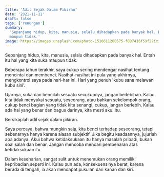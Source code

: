 ```yaml
---
title: 'Adil Sejak Dalam Pikiran'
date: '2021-11-11'
draft: false
tags: ['renungan']
summary:
  'Sepanjang hidup, kita, manusia, selalu dihadapkan pada banyak hal. Entah itu hal yang kita sukai,
  maupun tidak.'
image: https://images.unsplash.com/photo-1510611280575-f007416f59f2?ixid=MnwxMjA3fDB8MHxwaG90by1wYWdlfHx8fGVufDB8fHx8&ixlib=rb-1.2.1&auto=format
---
```


Sepanjang hidup, kita, manusia, selalu dihadapkan pada banyak hal. Entah itu hal yang kita suka
maupun tidak.

Beberapa tahun terakhir, saya cukup sering mendengar nasihat tentang mencintai dan membenci.
Nasihat-nasihat ini pula yang akhirnya, mengkontrol saya pada hari-har ini. Hari yang penuh 'kubu
sana melawan kubu sini'.

Ujarnya, suka dan bencilah sesuatu secukupnya, jangan berlebihan. Kalau kita tidak menyukai sesuatu,
seseorang, atau bahkan sekelompok orang, cukup benci bagian yang tidak kita senangi, cukup, jangan
berlebih. Kalau ada hal yang benar dan bagus darinya, kita mesti akui itu.

Bersikaplah adil sejak dalam pikiran.

Saya percaya, bahwa mungkin saja, kita benci terhadap seseorang, tetapi sebenarnya hanya karena
alasan subjektif. Jika begitu keadaannya, jujurlah apa adanya. Akui bahwa ketidaksukaan itu hanya
masalah pribadi, bukan soal salah dan benar. Jangan mencoba mencari pembenaran atas ketidaksukaan
itu.

Dalam keseharian, sangat sulit untuk menemukan orang memiliki kepribadian seperti ini. Kalau pun
ada, konsekuensinya berat, karena berada di tengah, ia akan mendapat pukulan dari kanan dan kiri.
